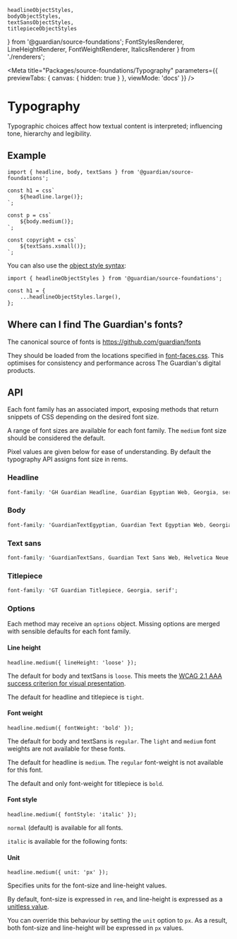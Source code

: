 	headlineObjectStyles,
	bodyObjectStyles,
	textSansObjectStyles,
	titlepieceObjectStyles
} from '@guardian/source-foundations';
	FontStylesRenderer,
	LineHeightRenderer,
	FontWeightRenderer,
	ItalicsRenderer
} from './renderers';

<Meta
	title="Packages/source-foundations/Typography"
	parameters={{ previewTabs: { canvas: { hidden: true } }, viewMode: 'docs' }}
/>

# Typography

Typographic choices affect how textual content is interpreted; influencing tone,
hierarchy and legibility.

## Example

```tsx
import { headline, body, textSans } from '@guardian/source-foundations';

const h1 = css`
	${headline.large()};
`;

const p = css`
	${body.medium()};
`;

const copyright = css`
	${textSans.xsmall()};
`;
```

You can also use the [object style syntax](https://emotion.sh/docs/object-styles):

```tsx
import { headlineObjectStyles } from '@guardian/source-foundations';

const h1 = {
	...headlineObjectStyles.large(),
};
```

## Where can I find The Guardian's fonts?

The canonical source of fonts is https://github.com/guardian/fonts

They should be loaded from the locations specified in [font-faces.css](https://github.com/guardian/fonts/blob/main/fonts/web/font-faces.css). This optimises for consistency and performance across The Guardian's digital products.

## API

Each font family has an associated import, exposing methods that return snippets
of CSS depending on the desired font size.

A range of font sizes are available for each font family. The `medium` font size
should be considered the default.

Pixel values are given below for ease of understanding. By default the
typography API assigns font size in rems.

### Headline

```css
font-family: 'GH Guardian Headline, Guardian Egyptian Web, Georgia, serif';
```

<Story name="headline">
	<FontStylesRenderer fontName="headline" fontStyles={headlineObjectStyles} />
</Story>

### Body

```css
font-family: 'GuardianTextEgyptian, Guardian Text Egyptian Web, Georgia, serif';
```

<Story name="body">
	<FontStylesRenderer fontName="body" fontStyles={bodyObjectStyles} />
</Story>

### Text sans

```css
font-family: 'GuardianTextSans, Guardian Text Sans Web, Helvetica Neue, Helvetica, Arial, Lucida Grande, sans-serif';
```

<Story name="textSans">
	<FontStylesRenderer fontName="textSans" fontStyles={textSansObjectStyles} />
</Story>

### Titlepiece

```css
font-family: 'GT Guardian Titlepiece, Georgia, serif';
```

<Story name="titlepiece">
	<FontStylesRenderer fontName="titlepiece" fontStyles={titlepieceObjectStyles} />
</Story>

### Options

Each method may receive an `options` object. Missing options are merged with sensible defaults for each font family.

#### Line height

```tsx
headline.medium({ lineHeight: 'loose' });
```

<Story name="line height">
	<LineHeightRenderer />
</Story>

The default for body and textSans is `loose`. This meets the [WCAG 2.1 AAA success criterion for visual presentation](https://www.w3.org/TR/WCAG21/#visual-presentation).

The default for headline and titlepiece is `tight`.

#### Font weight

```tsx
headline.medium({ fontWeight: 'bold' });
```

<Story name="font weight">
	<FontWeightRenderer />
</Story>

The default for body and textSans is `regular`. The `light` and `medium` font weights are not available for these fonts.

The default for headline is `medium`. The `regular` font-weight is not available for this font.

The default and only font-weight for titlepiece is `bold`.

#### Font style

```tsx
headline.medium({ fontStyle: 'italic' });
```

`normal` (default) is available for all fonts.

`italic` is available for the following fonts:

<Story name="italics">
	<ItalicsRenderer />
</Story>


#### Unit

```tsx
headline.medium({ unit: 'px' });
```

Specifies units for the font-size and line-height values.

By default, font-size is expressed in `rem`, and line-height is expressed as a [unitless value](https://developer.mozilla.org/en-US/docs/Web/CSS/line-height#values).

You can override this behaviour by setting the `unit` option to `px`. As a result, both font-size and line-height will be expressed in `px` values.
